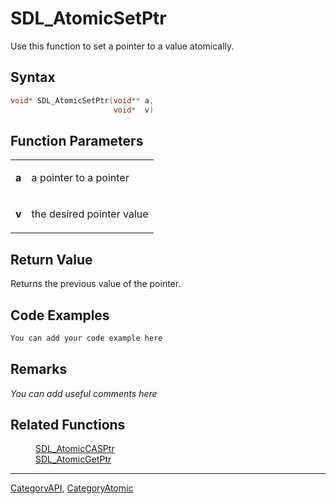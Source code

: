 
= SDL_AtomicSetPtr =
Use this function to set a pointer to a value atomically.


== Syntax ==
<syntaxhighlight lang='c++'>
void* SDL_AtomicSetPtr(void** a,
                       void*  v)
</syntaxhighlight>

== Function Parameters ==
{|
|'''a'''
|a pointer to a pointer
|-
|'''v'''
|the desired pointer value
|}

== Return Value ==
Returns the previous value of the pointer.

== Code Examples ==
<syntaxhighlight lang='c++'>
You can add your code example here
</syntaxhighlight>

== Remarks ==
''You can add useful comments here''

== Related Functions ==
:[[SDL_AtomicCASPtr]]
:[[SDL_AtomicGetPtr]]

----
[[CategoryAPI]], [[CategoryAtomic]]
